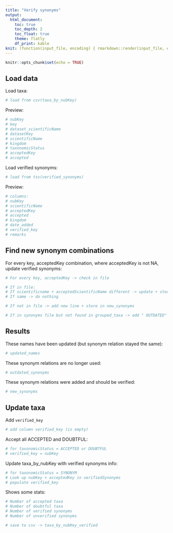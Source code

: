 ```yaml
---
title: "Verify synonyms"
output:
  html_document:
    toc: true
    toc_depth: 2
    toc_float: true
    theme: flatly
    df_print: kable
knit: (function(input_file, encoding) { rmarkdown::render(input_file, encoding = encoding, output_file = paste0("../docs/",sub(".Rmd", ".html", basename(input_file))))})
---
```


```r
knitr::opts_chunk$set(echo = TRUE)
```

## Load data

Load taxa:

```r
# load from csv(taxa_by_nubKey)
```

Preview:

```r
# nubKey
# key
# dataset_scientificName
# datasetKey
# scientificName
# kingdom
# taxonomicStatus
# acceptedKey
# accepted
```

Load verified synonyms:

```r
# load from tsv(verified_synonyms)
```

Preview:

```r
# columns:
# nubKey
# scientificName
# acceptedKey
# accepted
# kingdom
# date_added
# verified_key
# remarks
```

## Find new synonym combinations

For every key, acceptedKey combination, where acceptedKey is not NA, update verified synonyms:

```r
# For every key, acceptedKey -> check in file

# If in file:
# If scientificname + acceptedScientificName different -> update + store in updated_names
# If same -> do nothing

# If not in file -> add new line + store in new_synonyms

# If in synonyms file but not found in grouped_taxa -> add " OUTDATED" to remarks + store in outdated_synonyms
```

## Results

These names have been updated (but synonym relation stayed the same):

```r
# updated_names
```

These synonym relations are no longer used:

```r
# outdated_synonyms
```

These synonym relations were added and should be verified:

```r
# new_synonyms
```

## Update taxa

Add `verified_key`

```r
# add column verified_key (is empty)
```

Accept all ACCEPTED and DOUBTFUL:

```r
# for taxonomicStatus = ACCEPTED or DOUBTFUL
# verified_key = nubKey
```

Update taxa_by_nubKey with verified synonyms info:

```r
# for taxonomicStatus = SYNONYM
# Look up nubKey + acceptedKey in verifiedSynonyms
# populate verified_key
```

Shows some stats:

```r
# Number of accepted taxa
# Number of doubtful taxa
# Number of verified synonyms
# Number of unverified synonyms
```

```r
# save to csv -> taxa_by_nubKey_verified
```
